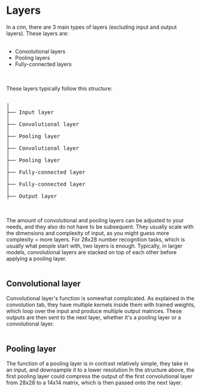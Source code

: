 # Layers

In a cnn, there are 3 main types of layers (excluding input and output layers).
These layers are:
<br />
<br />
- Convolutional layers
- Pooling layers
- Fully-connected layers
<br />
<br />
These layers typically follow this structure: 
<br />
<br />
<pre>
│
├── Input layer
│
├── Convolutional layer
│
├── Pooling layer
│
├── Convolutional layer
│
├── Pooling layer
│
├── Fully-connected layer
│
├── Fully-connected layer
│
├── Output layer
</pre>
<br />
<br />
The amount of convolutional and pooling layers can be adjusted to your needs, and they also do not have to be subsequent.
They usually scale with the dimensions and complexity of input, as you might guess more complexity = more layers. 
For 28x28 number recognition tasks, which is usually what people start with, two layers is enough.
Typically, in larger models, convolutional layers are stacked on top of each other before applying a pooling layer.
<br />
<br />

## Convolutional layer

Convolutional layer's function is somewhat complicated. As explained in the convolution tab, they have multiple kernels inside them with trained weights, which loop over the input and produce multiple output matrices.
These outputs are then sent to the next layer, whether it's a pooling layer or a convolutional layer.
<br />
<br />

## Pooling layer

The function of a pooling layer is in contrast relatively simple, they take in an input, and downsample it to a lower resolution
In the structure above, the first pooling layer could compress the output of the first convolutional layer from 28x28 to a 14x14 matrix, which is then passed onto the next layer.